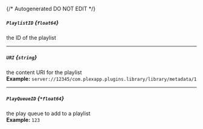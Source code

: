 {/* Autogenerated DO NOT EDIT  */}
##### `PlaylistID` *{`float64`}*
the ID of the playlist

---
##### `URI` *{`string`}*
the content URI for the playlist
<br/>
**Example:** `server://12345/com.plexapp.plugins.library/library/metadata/1`

---
##### `PlayQueueID` *{`*float64`}*
the play queue to add to a playlist
<br/>
**Example:** `123`


